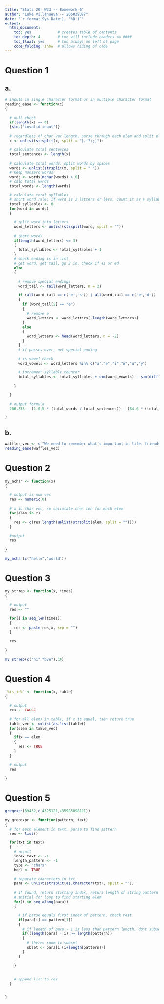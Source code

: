 ```yaml
---
title: "Stats 20, W23 -- Homework 6"
author: "Luke Villanueva -- 206039397"
date: "`r format(Sys.Date(), '%D')`"
output:
  html_document:
    toc: yes            # creates table of contents
    toc_depth: 4        # toc will include headers <= ####
    toc_float: yes      # toc always on left of page
    code_folding: show  # allows hiding of code
---
```


# Question 1

## a.

```r

# inputs in single character format or in multiple character format
reading_ease <- function(x)
{
  
  # null check
  if(length(x) == 0)
  {stop("invalid input")}
  
  # regardless of char vec length, parse through each elem and split elem into strings based on sentences
  x <- unlist(strsplit(x, split = "[.!?:;]"))
  
  # calculate total sentences
  total_sentences <- length(x)
  
  # calculate total words: split words by spaces
  words <- unlist(strsplit(x, split = " "))
  # keep nonzero words
  words <- words[nchar(words) > 0]
  # calc total words
  total_words <- length(words)

  # calculate total syllables
  # short word rule: if word is 3 letters or less, count it as a syllable
  total_syllables <- 0
  for(word in words)
  {
  
    # split word into letters
    word_letters <- unlist(strsplit(word, split = ""))
    
    # short words
    if(length(word_letters) <= 3)
    {
      total_syllables <- total_syllables + 1
    }
    # check ending is in list
    # get word, get tail, go 2 in, check if es or ed
    else
    {
      
      # remove special endings
      word_tail <- tail(word_letters, n = 2)
      
      if (all(word_tail == c("e","s")) | all(word_tail == c("e","d")) | (word_tail[2] == "e" & word_tail[1] != "l")) 
      {
        if (word_tail[2] == "e") 
        {
          # remove e
          word_letters <- word_letters[-length(word_letters)]
        } 
        else 
        {
          word_letters <- head(word_letters, n = -2)
        }
      } 
      # if passes over, not special ending

      # is vowel check
      word_vowels <- word_letters %in% c("a","e","i","o","u","y")
      
      # increment syllable counter
      total_syllables <- total_syllables + sum(word_vowels) - sum(diff(which(word_vowels)) == 1)
      
    }

  }
  
  # output formula
  206.835 - (1.015 * (total_words / total_sentences)) - (84.6 * (total_syllables / total_words))

}


```

## b.

```r
waffles_vec <- c("We need to remember what's important in life: friends, waffles, work.", "Or waffles, friends, work.", "Doesn't matter, but work is third.")
reading_ease(waffles_vec)
```

# Question 2

```r

my_nchar <- function(x)
{
  
  # output is num vec
  res <- numeric(0)
  
  # x is char vec, so calculate char len for each elem
  for(elem in x)
  {
    res <- c(res,length(unlist(strsplit(elem, split = ""))))
  }
  
  #output
  res
  
}

my_nchar(c("hello","world"))

```

# Question 3

```r

my_strrep <- function(x, times)
{
  
  # output
  res <- ""
  
  for(i in seq_len(times))
  {
    res <- paste(res,x, sep = "")
  }
  
  res
  
}

my_strrep(c("hi","bye"),10)

```

# Question 4

```r

`%is_in%` <- function(x, table)
{
  
  # output
  res <- FALSE
  
  # for all elems in table, if x is equal, then return true
  table_vec <- unlist(as.list(table))
  for(elem in table_vec)
  {
    if(x == elem)
    {
      res <- TRUE
    }
  }
  
  # output
  res
  
}

```

# Question 5

```r

gregexpr(89432,c(4325121,435985098121))

my_gregexpr <- function(pattern, text)
{
  # for each element in text, parse to find pattern
  res <- list()

  for(txt in text)
  {
    # result
    index_text <- -1
    length_pattern <- -1
    type <- "chars"
    bool <- TRUE
    
    # separate characters in txt
    para <- unlist(strsplit(as.character(txt), split = ""))
   
    # if found, return starting index, return length of string pattern
    # initial for loop to find starting elem
    for(i in seq_along(para))
    {
      
      # if parse equals first index of pattern, check rest
      if(para[i] == pattern[1])
      {
        # if length of para - i is less than pattern length, dont subset
        if((length(para) - i) >= length(pattern))
        {
          # theres room to subset
          sbset <- para[i:(i+length(pattern))]
        }
      }
      
    }
      
      
    # append list to res
  }

  
}

```